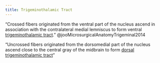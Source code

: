 ```yaml
---
title: Trigeminothalamic Tract
---
```



"Crossed fibers originated from the ventral part of the nucleus ascend in association with the contralateral medial lemniscus to form ventral [trigeminothalamic tract]({{< var ref-trigeminothalamic-tract.path >}})." @jooMicrosurgicalAnatomyTrigeminal2014

"Uncrossed fibers originated from the dorsomedial part of the nucleus ascend close to the central gray of the midbrain to form [dorsal trigeminothalamic tract]({{< var ref-trigeminothalamic-tract.path >}})"